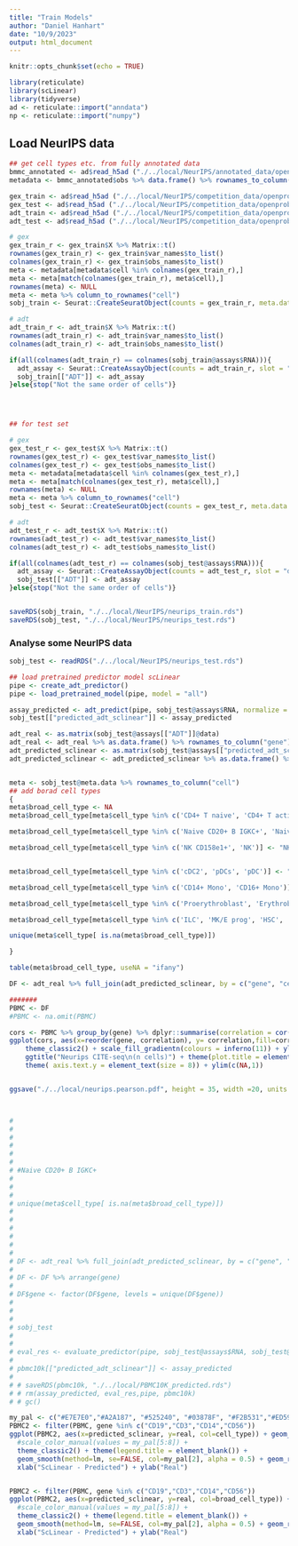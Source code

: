 ```yaml
---
title: "Train Models"
author: "Daniel Hanhart"
date: "10/9/2023"
output: html_document
---
```


```r
knitr::opts_chunk$set(echo = TRUE)

library(reticulate)
library(scLinear)
library(tidyverse)
ad <- reticulate::import("anndata")
np <- reticulate::import("numpy")
```


## Load NeurIPS data


```r
## get cell types etc. from fully annotated data
bmmc_annotated <- ad$read_h5ad ("./../local/NeurIPS/annotated_data/openproblems_bmmc_cite_complete.h5ad")
metadata <- bmmc_annotated$obs %>% data.frame() %>% rownames_to_column("cell")

gex_train <- ad$read_h5ad ("./../local/NeurIPS/competition_data/openproblems_bmmc_cite_phase2_rna.censor_dataset.output_train_mod1.h5ad")
gex_test <- ad$read_h5ad ("./../local/NeurIPS/competition_data/openproblems_bmmc_cite_phase2_rna.censor_dataset.output_test_mod1.h5ad")
adt_train <- ad$read_h5ad ("./../local/NeurIPS/competition_data/openproblems_bmmc_cite_phase2_rna.censor_dataset.output_train_mod2.h5ad")
adt_test <- ad$read_h5ad ("./../local/NeurIPS/competition_data/openproblems_bmmc_cite_phase2_rna.censor_dataset.output_test_mod2.h5ad")

# gex
gex_train_r <- gex_train$X %>% Matrix::t()
rownames(gex_train_r) <- gex_train$var_names$to_list()
colnames(gex_train_r) <- gex_train$obs_names$to_list()
meta <- metadata[metadata$cell %in% colnames(gex_train_r),]
meta <- meta[match(colnames(gex_train_r), meta$cell),]
rownames(meta) <- NULL
meta <- meta %>% column_to_rownames("cell")
sobj_train <- Seurat::CreateSeuratObject(counts = gex_train_r, meta.data = meta, slot = "data")

# adt
adt_train_r <- adt_train$X %>% Matrix::t()
rownames(adt_train_r) <- adt_train$var_names$to_list()
colnames(adt_train_r) <- adt_train$obs_names$to_list()

if(all(colnames(adt_train_r) == colnames(sobj_train@assays$RNA))){
  adt_assay <- Seurat::CreateAssayObject(counts = adt_train_r, slot = "data")
  sobj_train[["ADT"]] <- adt_assay
}else{stop("Not the same order of cells")}




## for test set

# gex
gex_test_r <- gex_test$X %>% Matrix::t()
rownames(gex_test_r) <- gex_test$var_names$to_list()
colnames(gex_test_r) <- gex_test$obs_names$to_list()
meta <- metadata[metadata$cell %in% colnames(gex_test_r),]
meta <- meta[match(colnames(gex_test_r), meta$cell),]
rownames(meta) <- NULL
meta <- meta %>% column_to_rownames("cell")
sobj_test <- Seurat::CreateSeuratObject(counts = gex_test_r, meta.data = meta, slot = "data")

# adt
adt_test_r <- adt_test$X %>% Matrix::t()
rownames(adt_test_r) <- adt_test$var_names$to_list()
colnames(adt_test_r) <- adt_test$obs_names$to_list()

if(all(colnames(adt_test_r) == colnames(sobj_test@assays$RNA))){
  adt_assay <- Seurat::CreateAssayObject(counts = adt_test_r, slot = "data")
  sobj_test[["ADT"]] <- adt_assay
}else{stop("Not the same order of cells")}


saveRDS(sobj_train, "./../local/NeurIPS/neurips_train.rds")
saveRDS(sobj_test, "./../local/NeurIPS/neurips_test.rds")
```



### Analyse some NeurIPS data

```r
sobj_test <- readRDS("./../local/NeurIPS/neurips_test.rds")

## load pretrained predictor model scLinear
pipe <- create_adt_predictor()
pipe <- load_pretrained_model(pipe, model = "all")

assay_predicted <- adt_predict(pipe, sobj_test@assays$RNA, normalize = FALSE, slot = "data")
sobj_test[["predicted_adt_sclinear"]] <- assay_predicted

adt_real <- as.matrix(sobj_test@assays[["ADT"]]@data)
adt_real <- adt_real %>% as.data.frame() %>% rownames_to_column("gene") %>% pivot_longer(!gene,names_to = "cell", values_to = "real")
adt_predicted_sclinear <- as.matrix(sobj_test@assays[["predicted_adt_sclinear"]]@data)
adt_predicted_sclinear <- adt_predicted_sclinear %>% as.data.frame() %>% rownames_to_column("gene") %>% pivot_longer(!gene,names_to = "cell", values_to = "predicted_sclinear")


meta <- sobj_test@meta.data %>% rownames_to_column("cell")
## add borad cell types
{
meta$broad_cell_type <- NA
meta$broad_cell_type[meta$cell_type %in% c('CD4+ T naive', 'CD4+ T activated', 'CD4+ T activated integrinB7+', 'MAIT', 'CD8+ T naive', 'T reg', 'CD8+ T CD49f+', 'CD8+ T CD57+ CD45RA+', 'CD8+ T CD69+ CD45RO+', 'CD8+ T TIGIT+ CD45RA+', 'CD8+ T CD69+ CD45RA+', 'CD8+ T TIGIT+ CD45RO+', 'gdT TCRVD2+', 'CD4+ T CD314+ CD45RA+', 'CD8+ T naive CD127+ CD26- CD101-', 'gdT CD158b+', 'CD8+ T CD57+ CD45RO+', 'dnT', 'T prog cycling')] <- "T"

meta$broad_cell_type[meta$cell_type %in% c('Naive CD20+ B IGKC+', 'Naive CD20+ B IGKC-', 'B1 B IGKC-', 'B1 B IGKC+', 'Transitional B')] <- "B"

meta$broad_cell_type[meta$cell_type %in% c('NK CD158e1+', 'NK')] <- "NK cells"


meta$broad_cell_type[meta$cell_type %in% c('cDC2', 'pDCs', 'pDC')] <- "DCs"

meta$broad_cell_type[meta$cell_type %in% c('CD14+ Mono', 'CD16+ Mono')] <- "Monocytes"

meta$broad_cell_type[meta$cell_type %in% c('Proerythroblast', 'Erythroblast', 'Normoblast/Reticulocyte')] <- "Erythro"

meta$broad_cell_type[meta$cell_type %in% c('ILC', 'MK/E prog', 'HSC', 'Lymph prog', 'G/M prog')] <- "Progenitors"

unique(meta$cell_type[ is.na(meta$broad_cell_type)])

}

table(meta$broad_cell_type, useNA = "ifany")

DF <- adt_real %>% full_join(adt_predicted_sclinear, by = c("gene", "cell")) %>% full_join(meta, by = c("cell"))

#######
PBMC <- DF
#PBMC <- na.omit(PBMC)

cors <- PBMC %>% group_by(gene) %>% dplyr::summarise(correlation = cor(real, predicted_sclinear))
ggplot(cors, aes(x=reorder(gene, correlation), y= correlation,fill=correlation)) + geom_bar(stat="identity", col="black") + coord_flip() +
    theme_classic2() + scale_fill_gradientn(colours = inferno(11)) + ylab("Pearson\n(Real vs ScLinear)") + xlab("Protein") + theme(legend.position = "none") +
    ggtitle("Neurips CITE-seq\n(n cells)") + theme(plot.title = element_text(hjust = 0.5)) +
    theme( axis.text.y = element_text(size = 8)) + ylim(c(NA,1))


ggsave("./../local/neurips.pearson.pdf", height = 35, width =20, units = "cm", device = "pdf" )



# 
# 
# 
# 
# 
# 
# #Naive CD20+ B IGKC+
# 
# 
# 
# unique(meta$cell_type[ is.na(meta$broad_cell_type)])
# 
# 
# 
# 
# 
# 
# DF <- adt_real %>% full_join(adt_predicted_sclinear, by = c("gene", "cell"))  %>%  full_join(meta, by = c("cell"))
# 
# DF <- DF %>% arrange(gene)
# 
# DF$gene <- factor(DF$gene, levels = unique(DF$gene))
# 
# 
# 
# sobj_test
# 
# 
# eval_res <- evaluate_predictor(pipe, sobj_test@assays$RNA, sobj_test@assays$ADT, normalize_gex = FALSE, normalize_adt = FALSE, slot = "data")
# 
# pbmc10k[["predicted_adt_sclinear"]] <- assay_predicted
# 
# # saveRDS(pbmc10k, "./../local/PBMC10K_predicted.rds")
# # rm(assay_predicted, eval_res,pipe, pbmc10k)
# # gc()

```

```r
my_pal <- c("#E7E7E0","#A2A187", "#525240", "#03878F", "#F2B531","#ED5958","#68C6A4", "#113245")
PBMC2 <- filter(PBMC, gene %in% c("CD19","CD3","CD14","CD56"))
ggplot(PBMC2, aes(x=predicted_sclinear, y=real, col=cell_type)) + geom_point(alpha = 0.8, size=0.5) + facet_wrap(~gene, scales = "free") +
  #scale_color_manual(values = my_pal[5:8]) +
  theme_classic2() + theme(legend.title = element_blank()) +
  geom_smooth(method=lm, se=FALSE, col=my_pal[2], alpha = 0.5) + geom_rug() +
  xlab("ScLinear - Predicted") + ylab("Real")


PBMC2 <- filter(PBMC, gene %in% c("CD19","CD3","CD14","CD56"))
ggplot(PBMC2, aes(x=predicted_sclinear, y=real, col=broad_cell_type)) + geom_point(alpha = 0.8, size=0.5) + facet_wrap(~gene, scales = "free") +
  #scale_color_manual(values = my_pal[5:8]) +
  theme_classic2() + theme(legend.title = element_blank()) +
  geom_smooth(method=lm, se=FALSE, col=my_pal[2], alpha = 0.5) + geom_rug() +
  xlab("ScLinear - Predicted") + ylab("Real")



```
